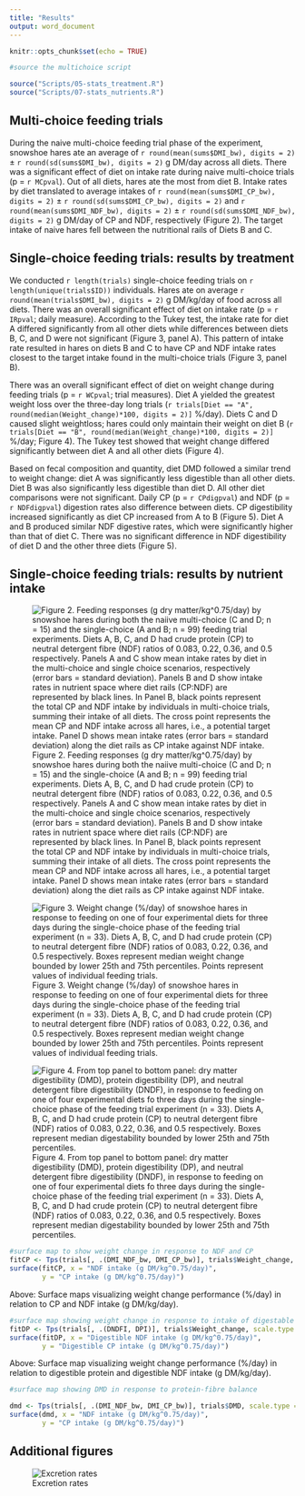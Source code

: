```yaml
---
title: "Results"
output: word_document
---
```


```r
knitr::opts_chunk$set(echo = TRUE)
```

```r

#source the multichoice script

source("Scripts/05-stats_treatment.R")
source("Scripts/07-stats_nutrients.R")

```

## Multi-choice feeding trials

During the naive multi-choice feeding trial phase of the experiment, snowshoe hares ate an average of `r round(mean(sums$DMI_bw), digits = 2)` ± `r round(sd(sums$DMI_bw), digits = 2)` g DM/day across all diets. There was a significant effect of diet on intake rate during naive multi-choice trials (p = `r MCpval`). Out of all diets, hares ate the most from diet B. Intake rates by diet translated to average intakes of `r round(mean(sums$DMI_CP_bw), digits = 2)` ± `r round(sd(sums$DMI_CP_bw), digits = 2)` and `r round(mean(sums$DMI_NDF_bw), digits = 2)` ± `r round(sd(sums$DMI_NDF_bw), digits = 2)` g DM/day of CP and NDF, respectively (Figure 2). The target intake of naive hares fell between the nutritional rails of Diets B and C.

## Single-choice feeding trials: results by treatment

We conducted `r length(trials)` single-choice feeding trials on `r length(unique(trials$ID))` individuals. Hares ate on average `r round(mean(trials$DMI_bw), digits = 2)` g DM/kg/day of food across all diets. There was an overall significant effect of diet on intake rate (p = `r IRpval`; daily measure). According to the Tukey test, the intake rate for diet A differed significantly from all other diets while differences between diets B, C, and D were not significant (Figure 3, panel A). This pattern of intake rate resulted in hares on diets B and C to have CP and NDF intake rates closest to the target intake found in the multi-choice trials (Figure 3, panel B).

There was an overall significant effect of diet on weight change during feeding trials (p = `r WCpval`; trial measures). Diet A yielded the greatest weight loss over the three-day long trials (`r trials[Diet == "A", round(median(Weight_change)*100, digits = 2)]` %/day). Diets C and D caused slight weightloss; hares could only maintain their weight on diet B (`r trials[Diet == "B", round(median(Weight_change)*100, digits = 2)]` %/day; Figure 4). The Tukey test showed that weight change differed significantly between diet A and all other diets (Figure 4).

Based on fecal composition and quantity, diet DMD followed a similar trend to weight change: diet A was significantly less digestible than all other diets. Diet B was also significantly less digestible than diet D. All other diet comparisons were not significant. Daily CP (p = `r CPdigpval`) and NDF (p = `r NDFdigpval`) digestion rates also difference between diets. CP digestibility increased significantly as diet CP increased from A to B (Figure 5). Diet A and B produced similar NDF digestive rates, which were significantly higher than that of diet C. There was no significant difference in NDF digestibility of diet D and the other three diets (Figure 5).

## Single-choice feeding trials: results by nutrient intake



![Figure 2. Feeding responses (g dry matter/kg^0.75/day) by snowshoe hares during both the naiive multi-choice (C and D; n = 15) and the single-choice (A and B; n = 99) feeding trial experiments. Diets A, B, C, and D had crude protein (CP) to neutral detergent fibre (NDF) ratios of 0.083, 0.22, 0.36, and 0.5 respectively. Panels A and C show mean intake rates by diet in the multi-choice and single choice scenarios, respectively (error bars = standard deviation). Panels B and D show intake rates in nutrient space where diet rails (CP:NDF) are represented by black lines. In Panel B, black points represent the total CP and NDF intake by individuals in multi-choice trials, summing their intake of all diets. The cross point represents the mean CP and NDF intake across all hares, i.e., a potential target intake. Panel D shows mean intake rates (error bars = standard deviation) along the diet rails as CP intake against NDF intake.](Output/figures/intakebarandrail.jpeg)

![Figure 3. Weight change (%/day) of snowshoe hares in response to feeding on one of four experimental diets for three days during the single-choice phase of the feeding trial experiment (n = 33). Diets A, B, C, and D had crude protein (CP) to neutral detergent fibre (NDF) ratios of 0.083, 0.22, 0.36, and 0.5 respectively. Boxes represent median weight change bounded by lower 25th and 75th percentiles. Points represent values of individual feeding trials.](Output/figures/weightchangebar.jpeg)

![Figure 4. From top panel to bottom panel: dry matter digestibility (DMD), protein digestibility (DP), and neutral detergent fibre digestibility (DNDF), in response to feeding on one of four experimental diets fo three days during the single-choice phase of the feeding trial experiment (n = 33). Diets A, B, C, and D had crude protein (CP) to neutral detergent fibre (NDF) ratios of 0.083, 0.22, 0.36, and 0.5 respectively. Boxes represent median digestability bounded by lower 25th and 75th percentiles.](Output/figures/dietdigestion.jpeg)




```r
#surface map to show weight change in response to NDF and CP
fitCP <- Tps(trials[, .(DMI_NDF_bw, DMI_CP_bw)], trials$Weight_change, scale.type = "range")
surface(fitCP, x = "NDF intake (g DM/kg^0.75/day)", 
        y = "CP intake (g DM/kg^0.75/day)")

```
Above: Surface maps visualizing weight change performance (%/day) in relation to CP and NDF intake (g DM/kg/day).


```r
#surface map showing weight change in response to intake of digestable protein and NDF
fitDP <- Tps(trials[, .(DNDFI, DPI)], trials$Weight_change, scale.type = "range")
surface(fitDP, x = "Digestible NDF intake (g DM/kg^0.75/day)", 
        y = "Digestible CP intake (g DM/kg^0.75/day)")

```
Above: Surface map visualizing weight change performance (%/day) in relation to digestible protein and digestible NDF intake (g DM/kg/day).



```r
#surface map showing DMD in response to protein-fibre balance

dmd <- Tps(trials[, .(DMI_NDF_bw, DMI_CP_bw)], trials$DMD, scale.type = "range")
surface(dmd, x = "NDF intake (g DM/kg^0.75/day)", 
        y = "CP intake (g DM/kg^0.75/day)")
```



## Additional figures

![Excretion rates](Output/figures/excretionrates.jpg)
